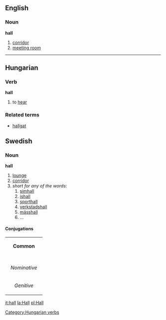 ==English==
===Noun===
'''hall'''

#[[corridor]]
#[[meeting room]]

----

==Hungarian==
===Verb===
'''hall'''

# to [[hear]]

===Related terms===
*[[hallgat]]

==Swedish==
===Noun===
'''hall'''

#[[lounge]]
#[[corridor]]
#''short for any of the words'':
##[[simhall]]
##[[ishall]]
##[[sporthall]]
##[[verkstadshall]]
##[[mässhall]]
##...

====Conjugations====
{| border=1 cellspacing=0 
| bgcolor=#FFFFF0 colspan=5 align=center | '''Common''' 
|- 
|- bgcolor=#FFFFF0 align=center 
! rowspan=2 | 
| colspan=2 width=105 | ''Singular'' 
| colspan=2 | ''Plural'' 
|- bgcolor=#FFFFF0 align=center 
| width=105 | ''Indefinite'' 
| width=105 | ''Definite'' 
| width=105 | ''Indefinite'' 
|  width=105 | ''Definite'' 
|- align=center 
| width=105 bgcolor=#FFFFF0 | ''Nominative'' 
| [[hall]] 
| [[hallen]] 
| [[hallar]] 
| [[hallarna]] 
|- align=center 
| width=105 bgcolor=#FFFFF0 | ''Genitive'' 
| [[halls]] 
| [[hallens]] 
| [[hallars]] 
| [[hallarnas]] 
|} 

[[it:hall]]
[[la:Hall]]
[[pl:Hall]]

[[Category:Hungarian verbs]]